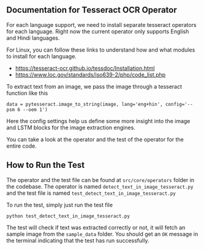 ## Documentation for Tesseract OCR Operator

For each language support, we need to install separate tesseract operators for each language. Right now the current operator only supports English and Hindi languages. 

For Linux, you can follow these links to understand how and what modules to install for each language.
- https://tesseract-ocr.github.io/tessdoc/Installation.html
- https://www.loc.gov/standards/iso639-2/php/code_list.php

To extract text from an image, we pass the image through a tesseract function like this

```
data = pytesseract.image_to_string(image, lang='eng+hin', config='--psm 6 --oem 1')
```

Here the config settings help us define some more insight into the image and LSTM blocks for the image extraction engines. 

You can take a look at the operator and the test of the operator for the entire code.

## How to Run the Test

The operator and the test file can be found at `src/core/operators` folder in the codebase. The operator is named `detect_text_in_image_tesseract.py` and the test file is named `test_detect_text_in_image_tesseract.py`

To run the test, simply just run the test file
```
python test_detect_text_in_image_tesseract.py
```

The test will check if text was extracted correctly or not, it will fetch an sample image from the `sample_data` folder. You should get an `OK` message in the terminal indicating that the test has run successfully.